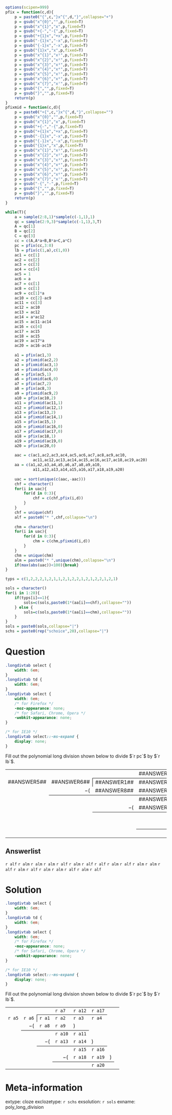 ```r
options(scipen=999)
pfix = function(c,d){
    p = paste0("{",c,"}x^{",d,"}",collapse="+")
    p = gsub("x^{0}","",p,fixed=T)
    p = gsub("x^{1}","x",p,fixed=T)
    p = gsub("+{-","-{",p,fixed=T)
    p = gsub("+{1}x","+x",p,fixed=T)
    p = gsub("-{1}x","-x",p,fixed=T)
    p = gsub("{-1}x","-x",p,fixed=T)
    p = gsub("{1}x","x",p,fixed=T)
    p = gsub("x^{1}","x¹",p,fixed=T)
    p = gsub("x^{2}","x²",p,fixed=T)
    p = gsub("x^{3}","x³",p,fixed=T)
    p = gsub("x^{4}","x⁴",p,fixed=T)
    p = gsub("x^{5}","x⁵",p,fixed=T)
    p = gsub("x^{6}","x⁶",p,fixed=T)
    p = gsub("x^{7}","x⁷",p,fixed=T)
    p = gsub("{","",p,fixed=T)
    p = gsub("}","",p,fixed=T)
    return(p)
}
pfixmid = function(c,d){
    p = paste0("+{",c,"}x^{",d,"}",collapse="")
    p = gsub("x^{0}","",p,fixed=T)
    p = gsub("x^{1}","x",p,fixed=T)
    p = gsub("+{-","-{",p,fixed=T)
    p = gsub("+{1}x","+x",p,fixed=T)
    p = gsub("-{1}x","-x",p,fixed=T)
    p = gsub("{-1}x","-x",p,fixed=T)
    p = gsub("{1}x","x",p,fixed=T)
    p = gsub("x^{1}","x¹",p,fixed=T)
    p = gsub("x^{2}","x²",p,fixed=T)
    p = gsub("x^{3}","x³",p,fixed=T)
    p = gsub("x^{4}","x⁴",p,fixed=T)
    p = gsub("x^{5}","x⁵",p,fixed=T)
    p = gsub("x^{6}","x⁶",p,fixed=T)
    p = gsub("x^{7}","x⁷",p,fixed=T)
    p = gsub("-{","-",p,fixed=T)
    p = gsub("{","",p,fixed=T)
    p = gsub("}","",p,fixed=T)
    return(p)
}

while(T){
    a = sample(2:8,1)*sample(c(-1,1),1)
    qc = sample(2:9,3)*sample(c(-1,1),3,T)
    A = qc[1]
    B = qc[2]
    C = qc[3]
    cc = c(A,A*a+B,B*a+C,a*C)
    pc = pfix(cc,3:0)
    lb = pfix(c(1,a),c(1,0))
    ac1 = cc[1]
    ac2 = cc[2]
    ac3 = cc[3]
    ac4 = cc[4]
    ac5 = 1
    ac6 = a
    ac7 = cc[1]
    ac8 = cc[1]
    ac9 = cc[1]*a
    ac10 = cc[2]-ac9
    ac11 = cc[3]
    ac12 = ac10
    ac13 = ac12
    ac14 = a*ac12
    ac15 = ac11-ac14
    ac16 = cc[4]
    ac17 = ac15
    ac18 = ac15
    ac19 = ac17*a
    ac20 = ac16-ac19
    
    a1 = pfix(ac1,3)
    a2 = pfixmid(ac2,2)
    a3 = pfixmid(ac3,1)
    a4 = pfixmid(ac4,0)
    a5 = pfix(ac5,1)
    a6 = pfixmid(ac6,0)
    a7 = pfix(ac7,2)
    a8 = pfix(ac8,3)
    a9 = pfixmid(ac9,2)
    a10 = pfix(ac10,2)
    a11 = pfixmid(ac11,1)
    a12 = pfixmid(ac12,1)
    a13 = pfix(ac13,2)
    a14 = pfixmid(ac14,1)
    a15 = pfix(ac15,1)
    a16 = pfixmid(ac16,0)
    a17 = pfixmid(ac17,0)
    a18 = pfix(ac18,1)
    a19 = pfixmid(ac19,0)
    a20 = pfix(ac20,0)
    
    aac = c(ac1,ac2,ac3,ac4,ac5,ac6,ac7,ac8,ac9,ac10,
            ac11,ac12,ac13,ac14,ac15,ac16,ac17,ac18,ac19,ac20)
    aa = c(a1,a2,a3,a4,a5,a6,a7,a8,a9,a10,
            a11,a12,a13,a14,a15,a16,a17,a18,a19,a20)
    
    uac = sort(unique(c(aac,-aac)))
    chf = character()
    for(i in uac){
        for(d in 0:3){
            chf = c(chf,pfix(i,d))
        }
    }
    chf = unique(chf)
    alf = paste0("* ",chf,collapse="\n")
    
    chm = character()
    for(i in uac){
        for(d in 0:3){
            chm = c(chm,pfixmid(i,d))
        }
    }
    chm = unique(chm)
    alm = paste0("* ",unique(chm),collapse="\n")
    if(max(abs(uac))<100){break}
}

typs = c(1,2,2,2,1,2,1,1,2,1,2,2,1,2,1,2,2,1,2,1)

sols = character()
for(i in 1:20){
    if(typs[i]==1){
        sols=c(sols,paste0(1*(aa[i]==chf),collapse=""))
    } else {
        sols=c(sols,paste0(1*(aa[i]==chm),collapse=""))
    }
}
sols = paste0(sols,collapse="|")
schs = paste0(rep("schoice",20),collapse="|")

```



Question
========

```css
.longdivtab select {
    width: 6em;
}
.longdivtab td {
    width: 6em;
}
.longdivtab select {
    width: 6em;
    /* for Firefox */
    -moz-appearance: none;
    /* for Safari, Chrome, Opera */
    -webkit-appearance: none;
}

/* for IE10 */
.longdivtab select::-ms-expand {
    display: none;
}
```

Fill out the polynomial long division shown below to divide $`r pc`$ by $`r lb`$.

<table class="longdivtab">
  <tr>
    <td> </td>
    <td> </td>
    <td> </td>
    <td>##ANSWER7##</td>
    <td>##ANSWER12##</td>
    <td>##ANSWER17##</td>
    <td> </td>
  </tr>
  <tr>
    <td>##ANSWER5##</td>
    <td>##ANSWER6##</td>
    <td style="border-left:1px solid black;border-top:1px solid black;">##ANSWER1##</td>
    <td style="border-top:1px solid black;">##ANSWER2##</td>
    <td style="border-top:1px solid black;">##ANSWER3##</td>
    <td style="border-top:1px solid black;">##ANSWER4##</td>
    <td> </td>
  </tr>
  <tr>
    <td> </td>
    <td style="border-bottom:1px solid black;text-align: right;"> $-($ </td>
    <td style="border-bottom:1px solid black;">##ANSWER8##</td>
    <td style="border-bottom:1px solid black;">##ANSWER9##</td>
    <td style="border-bottom:1px solid black;text-align: left;">$)$ </td>
    <td> </td>
    <td> </td>
  </tr>
  <tr>
    <td> </td>
    <td> </td>
    <td> </td>
    <td>##ANSWER10##</td>
    <td>##ANSWER11##</td>
    <td> </td>
    <td> </td>
  </tr>
  <tr>
    <td> </td>
    <td> </td>
    <td style="border-bottom:1px solid black;text-align: right;"> $-($ </td>
    <td style="border-bottom:1px solid black;">##ANSWER13##</td>
    <td style="border-bottom:1px solid black;">##ANSWER14##</td>
    <td style="border-bottom:1px solid black;text-align: left;">$)$ </td>
    <td> </td>
    <td> </td>
  </tr>
  <tr>
    <td> </td>
    <td> </td>
    <td> </td>
    <td> </td>
    <td>##ANSWER15##</td>
    <td>##ANSWER16##</td>
    <td> </td>
  </tr>
  <tr>
    <td> </td>
    <td> </td>
    <td> </td>
    <td style="border-bottom:1px solid black;text-align: right;"> $-($ </td>
    <td style="border-bottom:1px solid black;">##ANSWER18##</td>
    <td style="border-bottom:1px solid black;">##ANSWER19##</td>
    <td style="border-bottom:1px solid black;text-align: left;">$)$ </td>
  </tr>
  <tr>
    <td> </td>
    <td> </td>
    <td> </td>
    <td> </td>
    <td> </td>
    <td>##ANSWER20##</td>
    <td> </td>
  </tr>
</table>

Answerlist
--------


`r alf`
`r alm`
`r alm`
`r alm`
`r alf`
`r alm`
`r alf`
`r alf`
`r alm`
`r alf`
`r alm`
`r alm`
`r alf`
`r alm`
`r alf`
`r alm`
`r alm`
`r alf`
`r alm`
`r alf`


Solution
========

```css
.longdivtab select {
    width: 6em;
}
.longdivtab td {
    width: 6em;
}
.longdivtab select {
    width: 6em;
    /* for Firefox */
    -moz-appearance: none;
    /* for Safari, Chrome, Opera */
    -webkit-appearance: none;
}

/* for IE10 */
.longdivtab select::-ms-expand {
    display: none;
}
```

Fill out the polynomial long division shown below to divide $`r pc`$ by $`r lb`$.

<table class="longdivtab">
  <tr>
    <td> </td>
    <td> </td>
    <td> </td>
    <td>`r a7`</td>
    <td>`r a12`</td>
    <td>`r a17`</td>
    <td> </td>
  </tr>
  <tr>
    <td>`r a5`</td>
    <td>`r a6`</td>
    <td style="border-left:1px solid black;border-top:1px solid black;">`r a1`</td>
    <td style="border-top:1px solid black;">`r a2`</td>
    <td style="border-top:1px solid black;">`r a3`</td>
    <td style="border-top:1px solid black;">`r a4`</td>
    <td> </td>
  </tr>
  <tr>
    <td> </td>
    <td style="border-bottom:1px solid black;text-align: right;"> $-($ </td>
    <td style="border-bottom:1px solid black;">`r a8`</td>
    <td style="border-bottom:1px solid black;">`r a9`</td>
    <td style="border-bottom:1px solid black;text-align: left;">$)$ </td>
    <td> </td>
    <td> </td>
  </tr>
  <tr>
    <td> </td>
    <td> </td>
    <td> </td>
    <td>`r a10`</td>
    <td>`r a11`</td>
    <td> </td>
    <td> </td>
  </tr>
  <tr>
    <td> </td>
    <td> </td>
    <td style="border-bottom:1px solid black;text-align: right;"> $-($ </td>
    <td style="border-bottom:1px solid black;">`r a13`</td>
    <td style="border-bottom:1px solid black;">`r a14`</td>
    <td style="border-bottom:1px solid black;text-align: left;">$)$ </td>
    <td> </td>
    <td> </td>
  </tr>
  <tr>
    <td> </td>
    <td> </td>
    <td> </td>
    <td> </td>
    <td>`r a15`</td>
    <td>`r a16`</td>
    <td> </td>
  </tr>
  <tr>
    <td> </td>
    <td> </td>
    <td> </td>
    <td style="border-bottom:1px solid black;text-align: right;"> $-($</td>
    <td style="border-bottom:1px solid black;">`r a18`</td>
    <td style="border-bottom:1px solid black;">`r a19`</td>
    <td style="border-bottom:1px solid black;text-align: left;">$)$ </td>
  </tr>
  <tr>
    <td> </td>
    <td> </td>
    <td> </td>
    <td> </td>
    <td> </td>
    <td>`r a20`</td>
    <td> </td>
  </tr>
</table>


Meta-information
============
extype: cloze
exclozetype: `r schs`
exsolution: `r sols`
exname: poly_long_division
